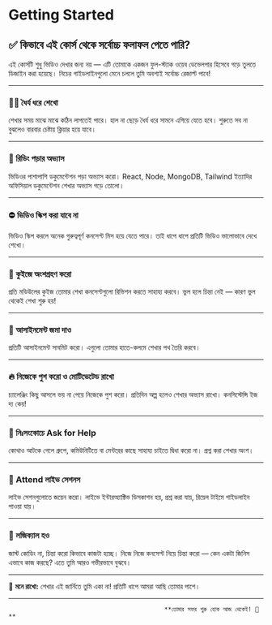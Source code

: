 
# Getting Started
## ✅ কিভাবে এই কোর্স থেকে সর্বোচ্চ ফলাফল পেতে পারি?


এই কোর্সটি শুধু ভিডিও দেখার জন্য নয় — এটি তোমাকে একজন ফুল-স্ট্যাক ওয়েব ডেভেলপার হিসেবে গড়ে তুলতে ডিজাইন করা হয়েছে। নিচের গাইডলাইনগুলো মেনে চললে তুমি অবশ্যই সর্বোচ্চ রেজাল্ট পাবে!

---

### 🧘‍♂️ ধৈর্য ধরে শেখো

শেখার সময় মাঝে মাঝে কঠিন লাগতেই পারে। হাল না ছেড়ে ধৈর্য ধরে সামনে এগিয়ে যেতে হবে। শুরুতে সব না বুঝলেও বারবার চেষ্টায় ক্লিয়ার হয়ে যাবে।

---

### 📖 রিডিং পড়ার অভ্যাস

ভিডিওর পাশাপাশি ডকুমেন্টেশন পড়া অভ্যাস করো। React, Node, MongoDB, Tailwind ইত্যাদির অফিসিয়াল ডকুমেন্টেশন শেখার অভ্যাস গড়ে তোলো।

---

### ⛔ ভিডিও স্কিপ করা যাবে না

ভিডিও স্কিপ করলে অনেক গুরুত্বপূর্ণ কনসেপ্ট মিস হয়ে যেতে পারে। তাই ধাপে ধাপে প্রতিটি ভিডিও ভালোভাবে দেখে শেখো।

---

### 🧠 কুইজে অংশগ্রহণ করো

প্রতি মডিউলের কুইজ তোমার শেখা কনসেপ্টগুলো রিভিশন করতে সাহায্য করবে। ভুল হলে চিন্তা নেই — কারণ ভুল থেকেই শেখা শুরু হয়!

---

### 📝 আসাইনমেন্ট জমা দাও

প্রতিটি আসাইনমেন্ট সাবমিট করো। এগুলো তোমার হাতে-কলমে শেখার পথ তৈরি করবে।

---

### 🔥 নিজেকে পুশ করো ও মোটিভেটেড রাখো

চ্যালেঞ্জিং কিছু আসলে ভয় না পেয়ে নিজেকে পুশ করো। প্রতিদিন অল্প হলেও শেখার অভ্যাস রাখো। কনসিস্টেন্সি ইজ দ্য কেয়!

---

### 🙋 নিঃসংকোচে Ask for Help

কোথাও আটকে গেলে গ্রুপে, কমিউনিটিতে বা মেন্টরের কাছে সাহায্য চাইতে দ্বিধা করো না। প্রশ্ন করা শেখার অংশ।

---

### 📅 Attend লাইভ সেশনস

লাইভ সেশনগুলোতে জয়েন করো। লাইভে ইন্টারঅ্যাক্টিভ ডিসকাশন হয়, প্রশ্ন করা যায়, রিয়েল টাইমে গাইডলাইন পাওয়া যায়।

---

### 🧩 লজিক্যাল হও

জাস্ট কোডিং না, চিন্তা করো কিভাবে কাজটা হচ্ছে। নিজে নিজে কনসেপ্ট নিয়ে চিন্তা করো — কেন একটা জিনিস এভাবে কাজ করছে? এতে তুমি আরও গভীরভাবে বুঝবে।

---

🔔 **মনে রাখো:** শেখার এই জার্নিতে তুমি একা না! প্রতিটি ধাপে আমরা আছি তোমার পাশে।

---

                                               **তোমার সফর শুরু হোক আজ থেকেই! 🚀**
